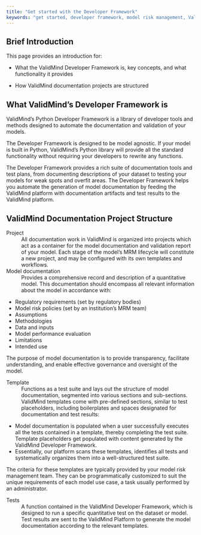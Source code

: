 ```yaml
---
title: "Get started with the Developer Framework"
keywords: "get started, developer framework, model risk management, ValidMind"
---
```


## Brief Introduction

This page provides an introduction for:

- What the ValidMind Developer Framework is, key concepts, and what functionality it provides

- How ValidMind documentation projects are structured

## What ValidMind's Developer Framework is

<!--- TO DO We need a graphic here --->

ValidMind’s Python Developer Framework is a library of developer tools and methods designed to automate the documentation and validation of your models. 

The Developer Framework is designed to be model agnostic. If your model is built in Python, ValidMind’s Python library will provide all the standard functionality without requiring your developers to rewrite any functions. 

The Developer Framework provides a rich suite of documentation tools and test plans, from documenting descriptions of your dataset to testing your models for weak spots and overfit areas. The Developer Framework helps you automate the generation of model documentation by feeding the ValidMind platform with documentation artifacts and test results to the ValidMind platform. 

## ValidMind Documentation Project Structure 

<!--- TO DO This looks more like glossary entries, should we move there? --->

Project
: All documentation work in ValidMind is organized into projects which act as a container for the model documentation and validation report of your model. Each stage of the model’s MRM lifecycle will constitute a new project, and may be configured with its own templates and workflows. 

Model documentation
: Provides a comprehensive record and description of a quantitative model. This documentation should encompass all relevant information about the model in accordance with:

- Regulatory requirements (set by regulatory bodies)
- Model risk policies (set by an institution’s MRM team)
- Assumptions
- Methodologies
- Data and inputs
- Model performance evaluation
- Limitations
- Intended use

The purpose of model documentation is to provide transparency, facilitate understanding, and enable effective governance and oversight of the model.

Template
: Functions as a test suite and lays out the structure of model documentation, segmented into various sections and sub-sections. ValidMind templates come with pre-defined sections, similar to test placeholders, including boilerplates and spaces designated for documentation and test results: 

- Model documentation is populated when a user successfully executes all the tests contained in a template, thereby completing the test suite. 
Template placeholders get populated with content generated by the ValidMind Developer Framework. 
- Essentially, our platform scans these templates, identifies all tests and systematically organizes them into a well-structured test suite.

The criteria for these templates are typically provided by your model risk management team. They can be programmatically customized to suit the unique requirements of each model use case, a task usually performed by an administrator.

Tests
: A function contained in the ValidMind Developer Framework, which is designed to run a specific quantitative test on the dataset or model. Test results are sent to the ValidMind Platform to generate the model documentation according to the relevant templates. 

<!---
## Related Topics

Provide links or references to related topics that users might find useful or interesting. These could be other articles, resources, or tools related to the main topic.
--->